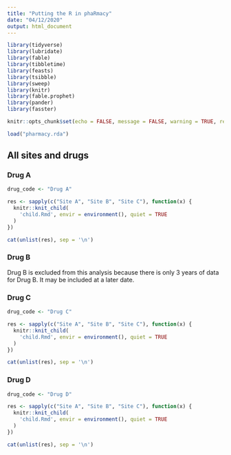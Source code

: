 ```yaml
---
title: "Putting the R in phaRmacy"
date: "04/12/2020"
output: html_document
---
```


```r

library(tidyverse)
library(lubridate)
library(fable)
library(tibbletime)
library(feasts)
library(tsibble)
library(sweep)
library(knitr)
library(fable.prophet)
library(pander)
library(fasster)

knitr::opts_chunk$set(echo = FALSE, message = FALSE, warning = TRUE, results = "asis")

load("pharmacy.rda")

```

## All sites and drugs {.tabset}

### Drug A

```r

drug_code <- "Drug A"

res <- sapply(c("Site A", "Site B", "Site C"), function(x) {
  knitr::knit_child(
    'child.Rmd', envir = environment(), quiet = TRUE
  )
})

cat(unlist(res), sep = '\n')

```

### Drug B

Drug B is excluded from this analysis because there is only 3 years of data for Drug B. It may be included at a later date.

### Drug C

```r

drug_code <- "Drug C"

res <- sapply(c("Site A", "Site B", "Site C"), function(x) {
  knitr::knit_child(
    'child.Rmd', envir = environment(), quiet = TRUE
  )
})

cat(unlist(res), sep = '\n')

```

### Drug D

```r

drug_code <- "Drug D"

res <- sapply(c("Site A", "Site B", "Site C"), function(x) {
  knitr::knit_child(
    'child.Rmd', envir = environment(), quiet = TRUE
  )
})

cat(unlist(res), sep = '\n')

```
